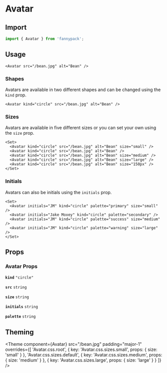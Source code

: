 
# Avatar

## Import

```jsx
import { Avatar } from 'fannypack';
```

## Usage

```jsx-live
<Avatar src="/bean.jpg" alt="Bean" />
```

### Shapes

Avatars are available in two different shapes and can be changed using the `kind` prop.

```jsx-live
<Avatar kind="circle" src="/bean.jpg" alt="Bean" />
```

### Sizes

Avatars are available in five different sizes or you can set your own using the `size` prop.

```jsx-live
<Set>
  <Avatar kind="circle" src="/bean.jpg" alt="Bean" size="small" />
  <Avatar kind="circle" src="/bean.jpg" alt="Bean" />
  <Avatar kind="circle" src="/bean.jpg" alt="Bean" size="medium" />
  <Avatar kind="circle" src="/bean.jpg" alt="Bean" size="large" />
  <Avatar kind="circle" src="/bean.jpg" alt="Bean" size="150px" />
</Set>
```

### Initials

Avatars can also be initials using the `initials` prop.

```jsx-live
<Set>
  <Avatar initials="JM" kind="circle" palette="primary" size="small" />
  <Avatar initials="Jake Moxey" kind="circle" palette="secondary" />
  <Avatar initials="JM" kind="circle" palette="success" size="medium" />
  <Avatar initials="JM" kind="circle" palette="warning" size="large" />
</Set>
```

## Props

### Avatar Props

<!-- Automatically generated -->

**<Code marginRight="major-1">kind</Code>** <Code fontSize="150" palette="primary">&#34;circle&#34;</Code>

<Box marginBottom="major-4" />

**<Code marginRight="major-1">src</Code>** <Code fontSize="150" palette="primary">string</Code>

<Box marginBottom="major-4" />

**<Code marginRight="major-1">size</Code>** <Code fontSize="150" palette="primary">string</Code>

<Box marginBottom="major-4" />

**<Code marginRight="major-1">initials</Code>** <Code fontSize="150" palette="primary">string</Code>

<Box marginBottom="major-4" />

**<Code marginRight="major-1">palette</Code>** <Code fontSize="150" palette="primary">string</Code>

<Box marginBottom="major-4" />

## Theming

<Theme
  component={Avatar}
  src="/bean.jpg"
  padding="major-1"
  overrides={[
    'Avatar.css.root',
    { key: 'Avatar.css.sizes.small', props: { size: 'small' } },
    'Avatar.css.sizes.default',
    { key: 'Avatar.css.sizes.medium', props: { size: 'medium' } },
    { key: 'Avatar.css.sizes.large', props: { size: 'large' } }
  ]}
/>
